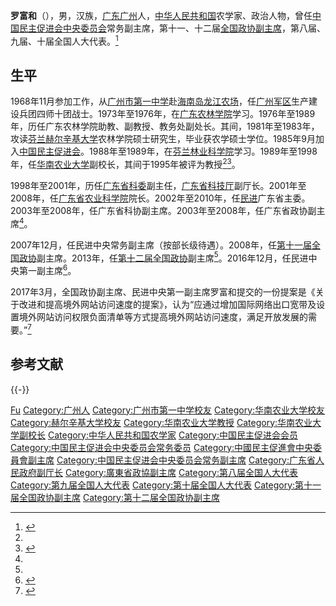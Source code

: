 '''罗富和'''（{{bd|1949年|9月|catIdx=L罗}}），男，汉族，[[广东|广东]][[广州|广州]]人，[[中华人民共和国|中华人民共和国]]农学家、政治人物，曾任[[中国民主促进会中央委员会|中国民主促进会中央委员会]]常务副主席，第十一、十二届[[全国政协副主席|全国政协副主席]]，第八届、九届、十届全国人大代表。<ref name=xhw>{{Cite web|title=中国人民政治协商会议第十二届全国委员会副主席罗富和简历|url=http://news.xinhuanet.com/2013lh/2013-03/11/c_114985723.htm|accessdate=2013-03-11|work=新华网|archive-date=2017-11-14|archive-url=https://web.archive.org/web/20171114082939/http://news.xinhuanet.com/2013lh/2013-03/11/c_114985723.htm|dead-url=no}}</ref>

== 生平 ==
1968年11月参加工作，从[[广州市第一中学|广州市第一中学]]赴[[海南岛|海南岛]][[龙江农场|龙江农场]]，任[[广州军区|广州军区]]生产建设兵团四师十团战士。1973年至1976年，在[[广东农林学院|广东农林学院]]学习。1976年至1989年，历任广东农林学院助教、副教授、教务处副处长。其间，1981年至1983年，攻读[[芬兰|芬兰]][[赫尔辛基大学|赫尔辛基大学]]农林学院硕士研究生，毕业获农学硕士学位。1985年9月加入[[中国民主促进会|中国民主促进会]]。1988年至1989年，在[[芬兰林业科学院|芬兰林业科学院]]学习。1989年至1998年，任[[华南农业大学|华南农业大学]]副校长，其间于1995年被评为教授<ref name=xhw/><ref>{{Cite web|title=罗富和简历|url=http://news.xinhuanet.com/misc/2008-03/13/content_7784996.htm|accessdate=2008-03-13|work=新华网|archiveurl=https://web.archive.org/web/20090122140423/http://news.xinhuanet.com/misc/2008-03/13/content_7784996.htm|archivedate=2009-01-22}}</ref>。

1998年至2001年，历任[[广东省科委|广东省科委]]副主任，[[广东省科技厅|广东省科技厅]]副厅长。2001年至2008年，任[[广东省农业科学院|广东省农业科学院]]院长。2002年至2010年，任[[民进|民进]]广东省主委。2003年至2008年，任广东省科协副主席。2003年至2008年，任广东省政协副主席<ref name=xhw/>。

2007年12月，任民进中央常务副主席（按部长级待遇）。2008年，任[[第十一届全国政协|第十一届全国政协]]副主席。2013年，任[[第十二届全国政协|第十二届全国政协]]副主席<ref name=xhw/>。2016年12月，任民进中央第一副主席<ref>{{cite web|url=http://www.thepaper.cn/newsDetail_forward_1581937|title=罗富和任民进中央第一副主席，蔡达峰任常务副主席|publisher=澎湃新闻|accessdate=2016-12-16|archive-date=2016-12-20|archive-url=https://web.archive.org/web/20161220163926/http://www.thepaper.cn/newsDetail_forward_1581937|dead-url=no}}</ref>。

2017年3月，全国政协副主席、民进中央第一副主席罗富和提交的一份提案是《关于改进和提高境外网站访问速度的提案》，认为“应通过增加国际网络出口宽带及设置境外网站访问权限负面清单等方式提高境外网站访问速度，满足开放发展的需要。”<ref >{{cite web |url=http://www.bbc.com/zhongwen/simp/chinese-news-39164913 |language= |title=中国政协副主席罗富和公开批评网络审查制度 |publisher=BBC中文网 |date=2017-03-04 |accessdate= |archive-date=2020-04-27 |archive-url=https://web.archive.org/web/20200427060820/https://www.bbc.com/zhongwen/simp/chinese-news-39164913 |dead-url=no }}</ref>

== 参考文献 ==
{{Reflist}}

{{-}}
{{start box}}
{{s-civ}}
{{s-new}}
{{s-title|[[中国民主促进会中央委员会|中国民主促进会中央委员会]]第一副主席|2016年12月－}}
{{s-inc}}
{{s-before|[[]]}}
{{s-title|[[中国民主促进会中央委员会|中国民主促进会中央委员会]]常务副主席|2007年12月－2016年12月}}
{{s-after|[[蔡达峰|蔡达峰]]}}
{{end box}}

{{党和国家领导人/卸任|2018}}
{{全国政协副主席}}
{{Navboxes
| title  = 罗富和在[[中国民主促进会|中国民主促进会]]的职务
| list1  =
{{中国民主促进会第十一届中央委员会}}
{{中国民主促进会第十二届中央委员会}}
{{中国民主促进会第十三届中央委员会}}
}}

{{Authority control}}
{{DEFAULTSORT:Luo罗}}
[[Category:罗姓|Fu]]
[[Category:广州人|Category:广州人]]
[[Category:广州市第一中学校友|Category:广州市第一中学校友]]
[[Category:华南农业大学校友|Category:华南农业大学校友]]
[[Category:赫尔辛基大学校友|Category:赫尔辛基大学校友]]
[[Category:华南农业大学教授|Category:华南农业大学教授]]
[[Category:华南农业大学副校长|Category:华南农业大学副校长]]
[[Category:中华人民共和国农学家|Category:中华人民共和国农学家]]
[[Category:中国民主促进会会员|Category:中国民主促进会会员]]
[[Category:中国民主促进会中央委员会常务委员|Category:中国民主促进会中央委员会常务委员]]
[[Category:中國民主促進會中央委員會副主席|Category:中國民主促進會中央委員會副主席]]
[[Category:中国民主促进会中央委员会常务副主席|Category:中国民主促进会中央委员会常务副主席]]
[[Category:广东省人民政府副厅长|Category:广东省人民政府副厅长]]
[[Category:廣東省政協副主席|Category:廣東省政協副主席]]
[[Category:第八届全国人大代表|Category:第八届全国人大代表]]
[[Category:第九届全国人大代表|Category:第九届全国人大代表]]
[[Category:第十届全国人大代表|Category:第十届全国人大代表]]
[[Category:第十一届全国政协副主席|Category:第十一届全国政协副主席]]
[[Category:第十二届全国政协副主席|Category:第十二届全国政协副主席]]